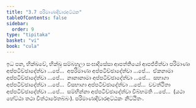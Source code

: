 ```yaml
---
title: "3.7 පරිමාණාදිවාරඅට්ඨක"
tableOfContents: false
sidebar:
  order: 9
type: "tipitaka"
basket: "vi"
book: "cula"
---
```



<DynamicBreadcrumb />

<Division number="180" book="cula">

<Paragraph number="743" book="cula">
ඉධ පන, භික්ඛවේ, භික්ඛු සම්බහුලා සංඝාදිසේසා ආපත්තියෝ ආපජ්ජිත්වා පරිමාණා අප්පටිච්ඡාදේත්වා …පේ…  අපරිමාණා අප්පටිච්ඡාදේත්වා …පේ…  ඒකනාමා අප්පටිච්ඡාදේත්වා …පේ…  නානානාමා අප්පටිච්ඡාදේත්වා …පේ…  සභාගා අප්පටිච්ඡාදේත්වා …පේ…  විසභාගා අප්පටිච්ඡාදේත්වා …පේ…  වවත්ථිතා අප්පටිච්ඡාදේත්වා …පේ…  සම්භින්නා අප්පටිච්ඡාදේත්වා විබ්භමති …පේ…  (යථා හේට්ඨා තථා විත්ථාරේතබ්බං).

</Paragraph>
</Division>

<Paragraph number="744" type="center" book="cula">
පරිමාණාදිවාරඅට්ඨකං නිට්ඨිතං.
</Paragraph>
